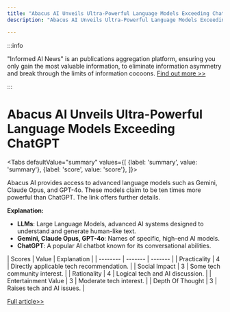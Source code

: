 ```yaml
---
title: "Abacus AI Unveils Ultra-Powerful Language Models Exceeding ChatGPT"
description: "Abacus AI Unveils Ultra-Powerful Language Models Exceeding ChatGPT"

---
```



:::info

"Informed AI News" is an publications aggregation platform, ensuring you only gain the most valuable information, to eliminate information asymmetry and break through the limits of information cocoons.  [Find out more >>](/)

:::

# Abacus AI Unveils Ultra-Powerful Language Models Exceeding ChatGPT


<Tabs
	defaultValue="summary"
	values={[
	{label: 'summary', value: 'summary'},
	{label: 'score', value: 'score'},
]}>
<TabItem value="summary">


Abacus AI provides access to advanced language models such as Gemini, Claude Opus, and GPT-4o. These models claim to be ten times more powerful than ChatGPT. The link offers further details.

**Explanation:**
- **LLMs**: Large Language Models, advanced AI systems designed to understand and generate human-like text.
- **Gemini, Claude Opus, GPT-4o**: Names of specific, high-end AI models.
- **ChatGPT**: A popular AI chatbot known for its conversational abilities.
</TabItem>
<TabItem value="score">
	| Scores     | Value   | Explanation |
	| -------- | ------- | ------- |
	| Practicality  | 4    | Directly applicable tech recommendation.    |
	| Social Impact | 3     | Some tech community interest.    |
	| Rationality    | 4    | Logical tech and AI discussion.    |
	| Entertainment Value    | 3    | Moderate tech interest.    |
	| Depth Of Thought    | 3    | Raises tech and AI issues.    |
</TabItem>
</Tabs>

[Full article>>](https://x.com/Kanojiyaaakash1/status/1807005096552587703)
